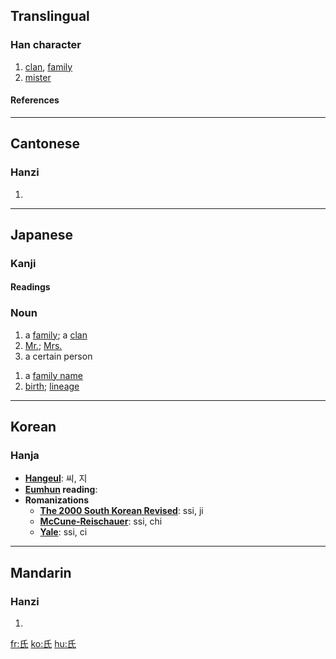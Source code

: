 ==Translingual==
{{Han stroke|[[Image:氏-order.gif]]}}
===Han character===
{{Han char|rn=83|rad=氏|as=00|sn=4|four=7274<sub>0</sub>|canj=竹女心 (HVP)}}
# [[clan]], [[family]]
# [[mister]]
====References====
{{Han ref|kx=0597.180|dkj=17026|dj=0988.300|hdz=32130.010|uh=6C0F|ud=27663|bh=A4F3|bd=42227}}

----
==Cantonese==
===Hanzi===
{{yue-hanzi|jyut=[[si6]], [[zi1]]|y=[[si6]], [[ji1]]}}
# {{defn|Cantonese}}

----
==Japanese==
===Kanji===
{{ja-kanji|rs=氏00|grade=4}}
====Readings====
{{ja-readings|on=[[し]] (shi)
|kun=[[うじ]] (uji)
}}

===Noun===
{{ja-noun|k|hira=し|rom=shi}}
# a [[family]]; a [[clan]]
# [[Mr.]]; [[Mrs.]]
# a certain person
{{ja-noun|k|hira=うじ|rom=uji}}
# a [[family name]]
# [[birth]]; [[lineage]]

----
==Korean==
===Hanja===
* '''[[Hangeul]]''': 씨, 지
* '''[[Eumhun]] reading''': 
* '''Romanizations'''
** '''[[The 2000 South Korean Revised Romanization|The 2000 South Korean Revised]]''': ssi, ji
** '''[[McCune-Reischauer]]''': ssi, chi
** '''[[Yale]]''': ssi, ci

----
==Mandarin==
===Hanzi===
{{cmn-hanzi|pin=[[shì]] (shi4), [[zhī]] (zhi1), [[jīng]] (jing1)|wg=shih<sup>4</sup>}}
# {{defn|Mandarin}}

[[fr:氏]]
[[ko:氏]]
[[hu:氏]]